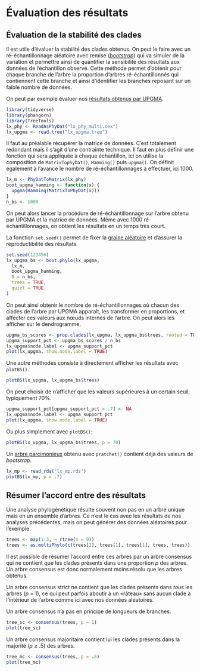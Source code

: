 # Évaluation des résultats

## Évaluation de la stabilité des clades

Il est utile d'évaluer la stabilité des clades obtenus. On peut le faire avec un ré-échantillonnage aléatoire avec remise ([*bootstrap*](https://fr.wikipedia.org/wiki/Bootstrap_(statistiques))) qui va simuler de la variation et permettre ainsi de quantifier la sensibilité des résultats aux données de l'échantillon observé. Cette méthode permet d'obtenir pour chaque branche de l'arbre la proportion d'arbres ré-échantillonnés qui contiennent cette branche et ainsi d'identifier les branches reposant sur un faible nombre de données.

On peut par exemple évaluer nos [résultats obtenus par UPGMA](distance.qmd#sec-upgma).

```r
library(tidyverse)
library(phangorn)
library(TreeTools)
lx_phy <- ReadAsPhyDat("lx_phy_multi.nex")
lx_upgma <- read.tree("lx_upgma.tree")
```

Il faut au préalable récupérer la matrice de données. C'est totalement redondant mais il s'agit d'une contrainte technique.
Il faut en plus définir une fonction qui sera appliquée à chaque échantillon, ici on utilise la composition de `MatrixTophyDat()`, `Hamming()` puis `upgma()`. On définit également à l'avance le nombre de ré-échantillonnages à effectuer, ici 1000.

```r
lx_m <- PhyDatToMatrix(lx_phy)
boot_upgma_hamming <- function(x) {
  upgma(Hamming(MatrixToPhyDat(x)))
}
n_bs <- 1000
```

On peut alors lancer la procédure de ré-échantillonnage sur l'arbre obtenu par UPGMA et la matrice de données. Même avec 1000 ré-échantillonnages, on obtient les résultats en un temps très court.

::: {.column-margin}
La fonction `set.seed()` permet de fixer la [graine aléatoire](https://fr.wikipedia.org/wiki/Graine_al%C3%A9atoire) et d'assurer la reproductibilité des résultats.
:::

```r
set.seed(123456)
lx_upgma_bs <- boot.phylo(lx_upgma,
  lx_m,
  boot_upgma_hamming,
  B = n_bs,
  trees = TRUE,
  quiet = TRUE
)
```

On peut ainsi obtenir le nombre de ré-échantillonnages où chacun des clades de l'arbre par UPGMA apparaît, les transformer en proportions, et affecter ces valeurs aux nœuds internes de l'arbre. On peut alors les afficher sur le dendrogramme.

```r
upgma_bs_scores <- prop.clades(lx_upgma, lx_upgma_bs$trees, rooted = TRUE)
upgma_support_pct <- upgma_bs_scores / n_bs
lx_upgma$node.label <- upgma_support_pct
plot(lx_upgma, show.node.label = TRUE)
```

Une autre méthodes consiste à directement afficher les résultats avec `plotBS()`.

```r
plotBS(lx_upgma, lx_upgma_bs$trees)
```

On peut choisir de n'afficher que les valeurs supérieures à un certain seuil, typiquement 70%.

```r
upgma_support_pct[upgma_support_pct < .7] <- NA
lx_upgma$node.label <- upgma_support_pct
plot(lx_upgma, show.node.label = TRUE)
```

Ou plus simplement avec `plotBS()`:

```r
plotBS(lx_upgma, lx_upgma_bs$trees, p = 70)
```

Un [arbre parcimonieux](parcimonie.qmd) obtenu avec `pratchet()` contient déjà des valeurs de *bootstrap*.
```r
lx_mp <- read_rds("lx_mp.rds")
plotBS(lx_mp, p = .7)
```


## Résumer l'accord entre des résultats

Une analyse phylogénétique résulte souvent non pas en un arbre unique mais en un ensemble d'arbres.
Ce n'est le cas avec les résultats de nos analyses précédentes, mais on peut générer des données aléatoires pour l'exemple.

```r
trees <- map(1:3, ~ rtree(n = 9))
trees <- as.multiPhylo(c(trees[1], trees[1], trees[1], trees, trees))
```

Il est possible de résumer l'accord entre ces arbres par un arbre consensus qui ne contient que les clades présents dans une proportion *p* des arbres. Un arbre consensus est donc normalement moins résolu que les arbres obtenus.

Un arbre consensus strict ne contient que les clades présents dans *tous* les arbres (*p* = 1), ce qui peut parfois aboutir à un «râteau» sans aucun clade à l'intérieur de l'arbre comme ici avec nos données aléatoires.

::: {.column-margin}
Un arbre consensus n'a pas en principe de longueurs de branches.
:::

```r
tree_sc <- consensus(trees, p = 1)
plot(tree_sc)
```

Un arbre consensus majoritaire contient lui les clades présents dans la majorité (*p* ≥ .5) des arbres.

```r
tree_mc <- consensus(trees, p = .5)
plot(tree_mc)
```
